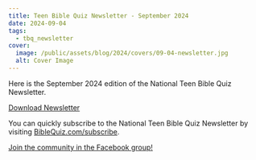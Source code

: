 ```yaml
---
title: Teen Bible Quiz Newsletter - September 2024
date: 2024-09-04
tags:
  - tbq_newsletter
cover:
  image: /public/assets/blog/2024/covers/09-04-newsletter.jpg
  alt: Cover Image
---
```


Here is the September 2024 edition of the National Teen Bible Quiz Newsletter.

<a href="https://biblequiz.com/assets/blog/2024/09-newsletter.pdf" class="btn btn-primary">Download Newsletter</a>

You can quickly subscribe to the National Teen Bible Quiz Newsletter by visiting [BibleQuiz.com/subscribe](https://biblequiz.com/subscribe/).

[Join the community in the Facebook group!](https://www.facebook.com/groups/agbiblequiz)
